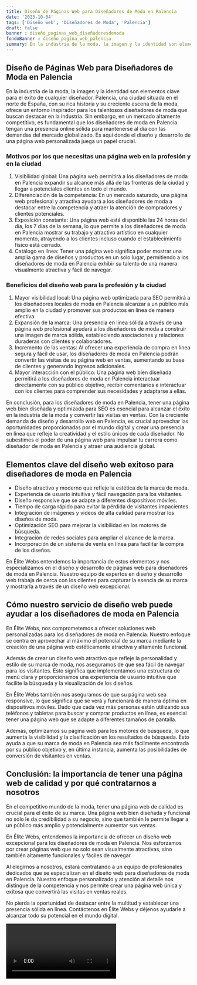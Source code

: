 ```yaml
---
title: Diseño de Páginas Web para Diseñadores de Moda en Palencia
date: '2023-10-04'
tags: ['Diseño web', 'Diseñadores de Moda', 'Palencia']
draft: false
banner : diseño_paginas_web_diseñadoresdemoda
fondoBanner : diseño_pagina_web_palencia
summary: En la industria de la moda, la imagen y la identidad son elementos clave para el éxito de cualquier diseñador. Palencia, una ciudad situada en el norte de España, con su rica historia y su creciente escena de la moda, ofrece un entorno inspirador para los talentosos diseñadores de moda que buscan destacar en la industria. Sin embargo, en un mercado altamente competitivo, es fundamental que los diseñadores de moda en Palencia tengan una presencia online sólida para mantenerse al día con las demandas del mercado globalizado. Es aquí donde el diseño y desarrollo de una página web personalizada juega un papel crucial.
---
```


## Diseño de Páginas Web para Diseñadores de Moda en Palencia

En la industria de la moda, la imagen y la identidad son elementos clave para el éxito de cualquier diseñador. Palencia, una ciudad situada en el norte de España, con su rica historia y su creciente escena de la moda, ofrece un entorno inspirador para los talentosos diseñadores de moda que buscan destacar en la industria. Sin embargo, en un mercado altamente competitivo, es fundamental que los diseñadores de moda en Palencia tengan una presencia online sólida para mantenerse al día con las demandas del mercado globalizado. Es aquí donde el diseño y desarrollo de una página web personalizada juega un papel crucial.

### Motivos por los que necesitas una página web en la profesión y en la ciudad

1. Visibilidad global: Una página web permitirá a los diseñadores de moda en Palencia expandir su alcance más allá de las fronteras de la ciudad y llegar a potenciales clientes en todo el mundo.
2. Diferenciación de la competencia: En un mercado saturado, una página web profesional y atractiva ayudará a los diseñadores de moda a destacar entre la competencia y atraer la atención de compradores y clientes potenciales.
3. Exposición constante: Una página web está disponible las 24 horas del día, los 7 días de la semana, lo que permite a los diseñadores de moda en Palencia mostrar su trabajo y atractivo artístico en cualquier momento, atrayendo a los clientes incluso cuando el establecimiento físico está cerrado.
4. Catálogo en línea: Tener una página web significa poder mostrar una amplia gama de diseños y productos en un solo lugar, permitiendo a los diseñadores de moda en Palencia exhibir su talento de una manera visualmente atractiva y fácil de navegar.

### Beneficios del diseño web para la profesión y la ciudad

1. Mayor visibilidad local: Una página web optimizada para SEO permitirá a los diseñadores locales de moda en Palencia alcanzar a un público más amplio en la ciudad y promover sus productos en línea de manera efectiva.
2. Expansión de la marca: Una presencia en línea sólida a través de una página web profesional ayudará a los diseñadores de moda a construir una imagen de marca sólida, estableciendo asociaciones y relaciones duraderas con clientes y colaboradores.
3. Incremento de las ventas: Al ofrecer una experiencia de compra en línea segura y fácil de usar, los diseñadores de moda en Palencia podrán convertir las visitas de su página web en ventas, aumentando su base de clientes y generando ingresos adicionales.
4. Mayor interacción con el público: Una página web bien diseñada permitirá a los diseñadores de moda en Palencia interactuar directamente con su público objetivo, recibir comentarios e interactuar con los clientes para comprender sus necesidades y adaptarse a ellas.

En conclusión, para los diseñadores de moda en Palencia, tener una página web bien diseñada y optimizada para SEO es esencial para alcanzar el éxito en la industria de la moda y convertir las visitas en ventas. Con la creciente demanda de diseño y desarrollo web en Palencia, es crucial aprovechar las oportunidades proporcionadas por el mundo digital y crear una presencia en línea que refleje la creatividad y el estilo únicos de cada diseñador. No subestimes el poder de una página web para impulsar tu carrera como diseñador de moda en Palencia y atraer una audiencia global.

<GifSeo />

<Cta />

## Elementos clave del diseño web exitoso para diseñadores de moda en Palencia

- Diseño atractivo y moderno que refleje la estética de la marca de moda.
- Experiencia de usuario intuitiva y fácil navegación para los visitantes.
- Diseño responsive que se adapte a diferentes dispositivos móviles.
- Tiempo de carga rápido para evitar la pérdida de visitantes impacientes.
- Integración de imágenes y videos de alta calidad para mostrar los diseños de moda.
- Optimización SEO para mejorar la visibilidad en los motores de búsqueda.
- Integración de redes sociales para ampliar el alcance de la marca.
- Incorporación de un sistema de venta en línea para facilitar la compra de los diseños.

En Élite Webs entendemos la importancia de estos elementos y nos especializamos en el diseño y desarrollo de páginas web para diseñadores de moda en Palencia. Nuestro equipo de expertos en diseño y desarrollo web trabaja de cerca con los clientes para capturar la esencia de su marca y mostrarla a través de un diseño web excepcional.

## Cómo nuestro servicio de diseño web puede ayudar a los diseñadores de moda en Palencia

En Élite Webs, nos comprometemos a ofrecer soluciones web personalizadas para los diseñadores de moda en Palencia. Nuestro enfoque se centra en aprovechar al máximo el potencial de su marca mediante la creación de una página web estéticamente atractiva y altamente funcional.

Además de crear un diseño web atractivo que refleje la personalidad y estilo de su marca de moda, nos aseguramos de que sea fácil de navegar para los visitantes. Esto significa que implementamos una estructura de menú clara y proporcionamos una experiencia de usuario intuitiva que facilite la búsqueda y la visualización de los diseños.

En Élite Webs también nos aseguramos de que su página web sea responsive, lo que significa que se verá y funcionará de manera óptima en dispositivos móviles. Dado que cada vez más personas están utilizando sus teléfonos y tabletas para buscar y comprar productos en línea, es esencial tener una página web que se adapte a diferentes tamaños de pantalla.

Además, optimizamos su página web para los motores de búsqueda, lo que aumenta la visibilidad y la clasificación en los resultados de búsqueda. Esto ayuda a que su marca de moda en Palencia sea más fácilmente encontrada por su público objetivo y, en última instancia, aumenta las posibilidades de conversión de visitantes en ventas.

## Conclusión: la importancia de tener una página web de calidad y por qué contratarnos a nosotros

En el competitivo mundo de la moda, tener una página web de calidad es crucial para el éxito de su marca. Una página web bien diseñada y funcional no solo le da credibilidad a su negocio, sino que también le permite llegar a un público más amplio y potencialmente aumentar sus ventas.

En Élite Webs, entendemos la importancia de ofrecer un diseño web excepcional para los diseñadores de moda en Palencia. Nos esforzamos por crear páginas web que no solo sean visualmente atractivas, sino también altamente funcionales y fáciles de navegar.

Al elegirnos a nosotros, estará contratando a un equipo de profesionales dedicados que se especializan en el diseño web para diseñadores de moda en Palencia. Nuestro enfoque personalizado y atención al detalle nos distingue de la competencia y nos permite crear una página web única y exitosa que convertirá las visitas en ventas reales.

No pierda la oportunidad de destacar entre la multitud y establecer una presencia sólida en línea. Contáctenos en Élite Webs y déjenos ayudarle a alcanzar todo su potencial en el mundo digital.

<Video />

<CtaBot job='Diseñadores de Moda' city='Palencia'/>

<Gmaps query='Palencia+españa+maps' />